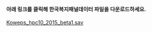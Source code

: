 #### 아래 링크를 클릭해 한국복지패널데이터 파일을 다운로드하세요.

[Koweps_hpc10_2015_beta1.sav](http://bit.ly/Koweps_etc_ver2)   
